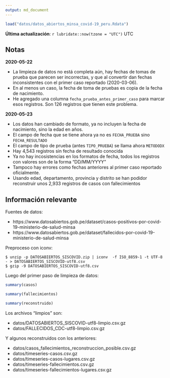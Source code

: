 ```yaml
---
output: md_document
---
```


```r
load("datos/datos_abiertos_minsa_covid-19_peru.Rdata")
```


**Última actualización**: `r lubridate::now(tzone = "UTC")` UTC

## Notas 

**2020-05-22**

- La limpieza de datos no está completa aún, hay fechas de tomas de prueba que parecen ser incorrectas, y que al convertir dan fechas inconsistentes con el primer caso reportado (2020-03-06). 
- En al menos un caso, la fecha de toma de pruebas es copia de la fecha de nacimiento. 
- He agregado una columna `fecha_prueba_antes_primer_caso` para marcar esos registros. Son 126 registros que tienen este problema.

**2020-05-23**

- Los datos han cambiado de formato, ya no incluyen la fecha de nacimiento, sino la edad en años.
- El campo de fecha que se tiene ahora ya no es `FECHA_PRUEBA` sino `FECHA_RESULTADO`
- El campo de tipo de prueba (antes `TIPO_PRUEBA`) se llama ahora `METODODX`
- Hay 4,543 registros sin fecha de resultado conocida
- Ya no hay incosistencias en los formatos de fecha, todos los registros con valores son de la forma "DD/MM/YYYY"
- Tampoco hay errores como fechas anteriores al primer caso reportado oficialmente.
- Usando edad, departamento, provincia y distrito se han podidor reconstruir unos 2,933 registros de casos con fallecimientos


## Información relevante

Fuentes de datos:

- https://www.datosabiertos.gob.pe/dataset/casos-positivos-por-covid-19-ministerio-de-salud-minsa
- https://www.datosabiertos.gob.pe/dataset/fallecidos-por-covid-19-ministerio-de-salud-minsa

Preproceso con iconv:

```
$ unzip -p DATOSABIERTOS_SISCOVID.zip | iconv  -f ISO_8859-1 -t UTF-8 - > DATOSABIERTOS_SISCOVID-utf8.csv
$ gzip -9 DATOSABIERTOS_SISCOVID-utf8.csv
```

Luego del primer paso de limpieza de datos:

```r
summary(casos)
```

```r
summary(fallecimientos)
```

```r
summary(reconstruido)
```

Los archivos "limpios" son:

- datos/DATOSABIERTOS_SISCOVID-utf8-limpio.csv.gz
- datos/FALLECIDOS_CDC-utf8-limpio.csv.gz

Y algunos reconstruidos con los anteriores:

- datos/casos_fallecimientos_reconstruccion_posible.csv.gz
- datos/timeseries-casos.csv.gz
- datos/timeseries-casos-lugares.csv.gz
- datos/timeseries-fallecimientos.csv.gz
- datos/timeseries-fallecimientos-lugares.csv.gz
